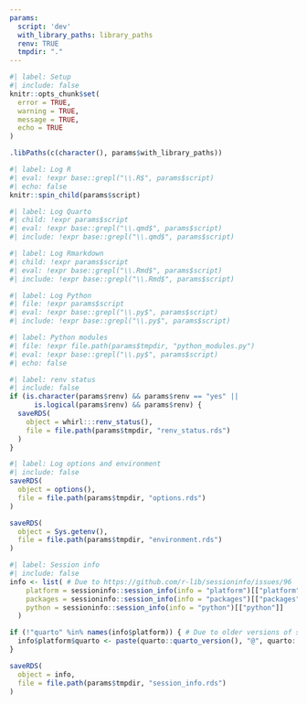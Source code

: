 ```yaml
---
params:
  script: 'dev'
  with_library_paths: library_paths
  renv: TRUE
  tmpdir: "."
---
```


```r
#| label: Setup
#| include: false
knitr::opts_chunk$set(
  error = TRUE,
  warning = TRUE,
  message = TRUE,
  echo = TRUE
)

.libPaths(c(character(), params$with_library_paths))
```

```r
#| label: Log R
#| eval: !expr base::grepl("\\.R$", params$script)
#| echo: false
knitr::spin_child(params$script)
```

```r
#| label: Log Quarto
#| child: !expr params$script
#| eval: !expr base::grepl("\\.qmd$", params$script)
#| include: !expr base::grepl("\\.qmd$", params$script)
```

```r
#| label: Log Rmarkdown
#| child: !expr params$script
#| eval: !expr base::grepl("\\.Rmd$", params$script)
#| include: !expr base::grepl("\\.Rmd$", params$script)
```

```python
#| label: Log Python
#| file: !expr params$script
#| eval: !expr base::grepl("\\.py$", params$script)
#| include: !expr base::grepl("\\.py$", params$script)
```

```python
#| label: Python modules
#| file: !expr file.path(params$tmpdir, "python_modules.py")
#| eval: !expr base::grepl("\\.py$", params$script)
#| echo: false
```

```r
#| label: renv status
#| include: false
if (is.character(params$renv) && params$renv == "yes" ||
      is.logical(params$renv) && params$renv) {
  saveRDS(
    object = whirl:::renv_status(),
    file = file.path(params$tmpdir, "renv_status.rds")
  )
}
```

```r
#| label: Log options and environment
#| include: false
saveRDS(
  object = options(),
  file = file.path(params$tmpdir, "options.rds")
)

saveRDS(
  object = Sys.getenv(),
  file = file.path(params$tmpdir, "environment.rds")
)
```

```r
#| label: Session info
#| include: false
info <- list( # Due to https://github.com/r-lib/sessioninfo/issues/96
    platform = sessioninfo::session_info(info = "platform")[["platform"]],
    packages = sessioninfo::session_info(info = "packages")[["packages"]],
    python = sessioninfo::session_info(info = "python")[["python"]]
  )

if (!"quarto" %in% names(info$platform)) { # Due to older versions of sessioninfo
  info$platform$quarto <- paste(quarto::quarto_version(), "@", quarto::quarto_path())
}

saveRDS(
  object = info,
  file = file.path(params$tmpdir, "session_info.rds")
)
```
